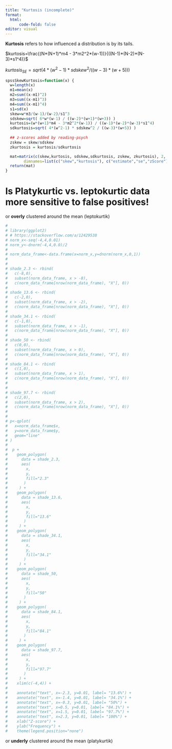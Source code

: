 ```yaml
---
title: "Kurtosis (incomplete)"
format: 
  html:
      code-fold: false
editor: visual
---
```


**Kurtosis** refers to how influenced a distribution is by its tails.

$kurtosis=\frac{(N*(N+1)*m4 - 3*m2^2*(w-1))}{((N-1)*(N-2)*(N-3)*s1^4)}$

$kurtosis_{SE} = sqrt( 4*(w^2-1) * sdskew^2 / ((w-3)*(w+5)))$

```r
spssSkewKurtosis=function(x) {
  w=length(x)
  m1=mean(x)
  m2=sum((x-m1)^2)
  m3=sum((x-m1)^3)
  m4=sum((x-m1)^4)
  s1=sd(x)
  skew=w*m3/(w-1)/(w-2)/s1^3
  sdskew=sqrt( 6*w*(w-1) / ((w-2)*(w+1)*(w+3)) )
  kurtosis=(w*(w+1)*m4 - 3*m2^2*(w-1)) / ((w-1)*(w-2)*(w-3)*s1^4)
  sdkurtosis=sqrt( 4*(w^2-1) * sdskew^2 / ((w-3)*(w+5)) )
  
  ## z-scores added by reading-psych
  zskew = skew/sdskew
  zkurtosis = kurtosis/sdkurtosis

  mat=matrix(c(skew,kurtosis, sdskew,sdkurtosis, zskew, zkurtosis), 2,
        dimnames=list(c("skew","kurtosis"), c("estimate","se","zScore")))
  return(mat)
}
```

# Is Platykurtic vs. leptokurtic data more sensitive to false positives!

or **overly** clustered around the mean (leptokurtik)

```r
# 
# library(ggplot2)
# # https://stackoverflow.com/a/12429538
# norm_x<-seq(-4,4,0.01)
# norm_y<-dnorm(-4,4,0.0)/2
# 
# norm_data_frame<-data.frame(x=norm_x,y=dnorm(norm_x,0,1))
# 
# 
# shade_2.3 <- rbind(
#   c(-8,0), 
#   subset(norm_data_frame, x > -8), 
#   c(norm_data_frame[nrow(norm_data_frame), "X"], 0))
# 
# shade_13.6 <- rbind(
#   c(-2,0), 
#   subset(norm_data_frame, x > -2), 
#   c(norm_data_frame[nrow(norm_data_frame), "X"], 0))
# 
# shade_34.1 <- rbind(
#   c(-1,0), 
#   subset(norm_data_frame, x > -1), 
#   c(norm_data_frame[nrow(norm_data_frame), "X"], 0))
# 
# shade_50 <- rbind(
#   c(0,0), 
#   subset(norm_data_frame, x > 0), 
#   c(norm_data_frame[nrow(norm_data_frame), "X"], 0))
# 
# shade_84.1 <- rbind(
#   c(1,0), 
#   subset(norm_data_frame, x > 1), 
#   c(norm_data_frame[nrow(norm_data_frame), "X"], 0))
# 
# 
# shade_97.7 <- rbind(
#   c(2,0), 
#   subset(norm_data_frame, x > 2), 
#   c(norm_data_frame[nrow(norm_data_frame), "X"], 0))
# 
# 
# p<-qplot(
#   x=norm_data_frame$x,
#   y=norm_data_frame$y,
#   geom="line"
# )
# 
#  p +
#    geom_polygon(
#      data = shade_2.3,
#      aes(
#        x,
#        y,
#        fill="2.3"
#       )
#     ) +
#    geom_polygon(
#      data = shade_13.6,
#      aes(
#        x,
#        y,
#        fill="13.6"
#       )
#     ) +
#    geom_polygon(
#      data = shade_34.1,
#      aes(
#        x,
#        y,
#        fill="34.1"
#       )
#     ) +
#    geom_polygon(
#      data = shade_50,
#      aes(
#        x,
#        y,
#        fill="50"
#       )
#     ) +
#    geom_polygon(
#      data = shade_84.1,
#      aes(
#        x,
#        y,
#        fill="84.1"
#       )
#     ) +
#    geom_polygon(
#      data = shade_97.7, 
#      aes(
#        x, 
#        y,
#        fill="97.7"
#       )
#     ) +
#    xlim(c(-4,4)) +
#    
#    annotate("text", x=-2.3, y=0.01, label= "13.6%") + 
#    annotate("text", x=-1.4, y=0.01, label= "34.1%") + 
#    annotate("text", x=-0.3, y=0.01, label= "50%") + 
#    annotate("text", x=0.5, y=0.01, label= "84.1%") + 
#    annotate("text", x=1.5, y=0.01, label= "97.7%") + 
#    annotate("text", x=2.3, y=0.01, label= "100%") +
#    xlab("Z-score") +
#    ylab("Frequency") +
#    theme(legend.position="none")
```

or **underly** clustered around the mean (platykurtik)
